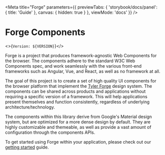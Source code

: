 
<Meta title="Forge" parameters={{
  previewTabs: {
    'storybook/docs/panel': { title: 'Guide' },
    canvas: { hidden: true }
  },
  viewMode: 'docs'
}} />

<PageSection>

# Forge Components

<>{`Version: ${VERSION}`}</>

Forge is a project that produces framework-agnostic Web Components for the browser. The components adhere to the standard W3C Web Components
spec, and work seamlessly with the various front-end frameworks such as Angular, Vue, and React, as well as no framework at all.

The goal of this project is to create a set of high quality UI components for the browser platform that implement the [Tyler Forge](https://forge.tylertech.com/)
design system. The components can be shared across products and applications without requiring a specific version of a framework. This will help
applications present themselves and function consistently, regardless of underlying architecture/technology.

The components within this library derive from Google's Material design system, but are optimized for a more dense design by default. They are highly
customizable and themeable, as well as provide a vast amount of configuration through the components APIs.

To get started using Forge within your application, please check out our [getting started](?path=/story/overview-getting-started--page) guide.

</PageSection>
